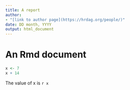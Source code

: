 ```yaml
---
title: A report
author:
- "[link to author page](https://hrdag.org/people/)"
date: DD month, YYYY
output: html_document
---
```


# An Rmd document

```r
x <- 7
x + 14
```

The value of x is `r x`
